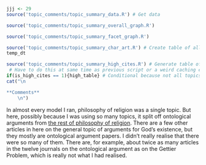 ```r
jjj <- 29
source('topic_comments/topic_summary_data.R') # Get data
```

```r
source('topic_comments/topic_summary_overall_graph.R')
```

```r
source('topic_comments/topic_summary_facet_graph.R')
```

```r
source('topic_comments/topic_summary_char_art.R') # Create table of all articles in topic
temp_dt
```

```r
source('topic_comments/topic_summary_high_cites.R') # Generate table of highly cited articles. 
 # Have to do this at same time as previous script or a weird caching error occurs.
if(is_high_cites == 1){high_table} # Conditional because not all topics have high cites
cat("\n

**Comments**
	\n")
```

In almost every model I ran, philosophy of religion was a single topic. But here, possibly because I was using so many topics, it split off ontological arguments from [the rest of philosophy of religion](#topic11). There are a few other articles in here on the general topic of arguments for God's existence, but they mostly are ontological argument papers. I didn't really realise that there were so many of them. There are, for example, about twice as many articles in the twelve journals on the ontological argument as on the Gettier Problem, which is really not what I had realised.
